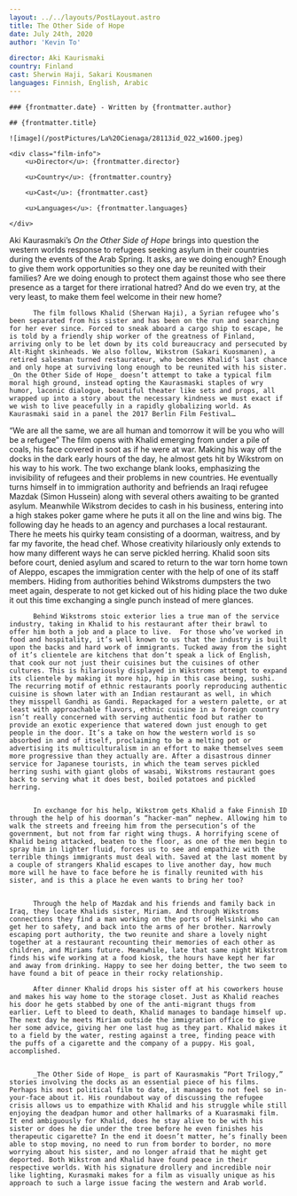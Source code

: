 ```yaml
---
layout: ../../layouts/PostLayout.astro
title: The Other Side of Hope
date: July 24th, 2020
author: 'Kevin To'

director: Aki Kaurismaki
country: Finland
cast: Sherwin Haji, Sakari Kousmanen
languages: Finnish, English, Arabic
---
```


<section class="post-info">

    ### {frontmatter.date} - Written by {frontmatter.author}

    ## {frontmatter.title}

    ![image](/postPictures/La%20Cienaga/28113id_022_w1600.jpeg)

    <div class="film-info">
        <u>Director</u>: {frontmatter.director}

        <u>Country</u>: {frontmatter.country}

        <u>Cast</u>: {frontmatter.cast}

        <u>Languages</u>: {frontmatter.languages}

    </div>

</section>

<article class="main-content">

Aki Kaurasmaki’s _On the Other Side of Hope_ brings into question the western worlds response to refugees seeking asylum in their countries during the events of the Arab Spring. It asks, are we doing enough? Enough to give them work opportunities so they one day be reunited with their families? Are we doing enough to protect them against those who see there presence as a target for there irrational hatred? And do we even try, at the very least, to make them feel welcome in their new home?

          The film follows Khalid (Sherwan Haji), a Syrian refugee who’s been separated from his sister and has been on the run and searching for her ever since. Forced to sneak aboard a cargo ship to escape, he is told by a friendly ship worker of the greatness of Finland, arriving only to be let down by its cold bureaucracy and persecuted by Alt-Right skinheads. We also follow, Wikstrom (Sakari Kuosmanen), a retired salesman turned restaurateur, who becomes Khalid’s last chance and only hope at surviving long enough to be reunited with his sister. _On the Other Side of Hope_ doesn’t attempt to take a typical film moral high ground, instead opting the Kaurasmaski staples of wry humor, laconic dialogue, beautiful theater like sets and props, all wrapped up into a story about the necessary kindness we must exact if we wish to live peacefully in a rapidly globalizing world. As Kaurasmaki said in a panel the 2017 Berlin Film Festival…

“We are all the same, we are all human and tomorrow it will be you who will be a refugee”
The film opens with Khalid emerging from under a pile of coals, his face covered in soot as if he were at war. Making his way off the docks in the dark early hours of the day, he almost gets hit by Wikstrom on his way to his work. The two exchange blank looks, emphasizing the invisibility of refugees and their problems in new countries. He eventually turns himself in to immigration authority and befriends an Iraqi refugee Mazdak (Simon Hussein) along with several others awaiting to be granted asylum. Meanwhile Wikstrom decides to cash in his business, entering into a high stakes poker game where he puts it all on the line and wins big. The following day he heads to an agency and purchases a local restaurant. There he meets his quirky team consisting of a doorman, waitress, and by far my favorite, the head chef. Whose creativity hilariously only extends to how many different ways he can serve pickled herring. Khalid soon sits before court, denied asylum and scared to return to the war torn home town of Aleppo, escapes the immigration center with the help of one of its staff members. Hiding from authorities behind Wikstroms dumpsters the two meet again, desperate to not get kicked out of his hiding place the two duke it out this time exchanging a single punch instead of mere glances.

          Behind Wikstroms stoic exterior lies a true man of the service industry, taking in Khalid to his restaurant after their brawl to offer him both a job and a place to live.  For those who’ve worked in food and hospitality, it’s well known to us that the industry is built upon the backs and hard work of immigrants. Tucked away from the sight of it’s clientele are kitchens that don’t speak a lick of English, that cook our not just their cuisines but the cuisines of other cultures. This is hilariously displayed in Wikstroms attempt to expand its clientele by making it more hip, hip in this case being, sushi. The recurring motif of ethnic restaurants poorly reproducing authentic cuisine is shown later with an Indian restaurant as well, in which they misspell Gandhi as Gandi. Repackaged for a western palette, or at least with approachable flavors, ethnic cuisine in a foreign country isn’t really concerned with serving authentic food but rather to provide an exotic experience that watered down just enough to get people in the door. It’s a take on how the western world is so absorbed in and of itself, proclaiming to be a melting pot or advertising its multiculturalism in an effort to make themselves seem more progressive than they actually are. After a disastrous dinner service for Japanese tourists, in which the team serves pickled herring sushi with giant globs of wasabi, Wikstroms restaurant goes back to serving what it does best, boiled potatoes and pickled herring.


          In exchange for his help, Wikstrom gets Khalid a fake Finnish ID through the help of his doorman’s “hacker-man” nephew. Allowing him to walk the streets and freeing him from the persecution’s of the government, but not from far right wing thugs. A horrifying scene of Khalid being attacked, beaten to the floor, as one of the men begin to spray him in lighter fluid, forces us to see and empathize with the terrible things immigrants must deal with. Saved at the last moment by a couple of strangers Khalid escapes to live another day, how much more will he have to face before he is finally reunited with his sister, and is this a place he even wants to bring her too?


          Through the help of Mazdak and his friends and family back in Iraq, they locate Khalids sister, Miriam. And through Wikstroms connections they find a man working on the ports of Helsinki who can get her to safety, and back into the arms of her brother. Narrowly escaping port authority, the two reunite and share a lovely night together at a restaurant recounting their memories of each other as children, and Miriams future. Meanwhile, late that same night Wikstrom finds his wife working at a food kiosk, the hours have kept her far and away from drinking. Happy to see her doing better, the two seem to have found a bit of peace in their rocky relationship.

          After dinner Khalid drops his sister off at his coworkers house and makes his way home to the storage closet. Just as Khalid reaches his door he gets stabbed by one of the anti-migrant thugs from earlier. Left to bleed to death, Khalid manages to bandage himself up. The next day he meets Miriam outside the immigration office to give her some advice, giving her one last hug as they part. Khalid makes it to a field by the water, resting against a tree, finding peace with the puffs of a cigarette and the company of a puppy. His goal, accomplished.


          _The Other Side of Hope_ is part of Kaurasmakis “Port Trilogy,” stories involving the docks as an essential piece of his films. Perhaps his most political film to date, it manages to not feel so in-your-face about it. His roundabout way of discussing the refugee crisis allows us to empathize with Khalid and his struggle while still enjoying the deadpan humor and other hallmarks of a Kuarasmaki film. It end ambiguously for Khalid, does he stay alive to be with his sister or does he die under the tree before he even finishes his therapeutic cigarette? In the end it doesn’t matter, he’s finally been able to stop moving, no need to run from border to border, no more worrying about his sister, and no longer afraid that he might get deported. Both Wikstrom and Khalid have found peace in their respective worlds. With his signature drollery and incredible noir like lighting, Kurasmaki makes for a film as visually unique as his approach to such a large issue facing the western and Arab world.

</article>
